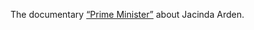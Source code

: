 The documentary ["Prime Minister"](https://youtu.be/brEFCizM9ws?si=-2r0Z4ctPsoMMdRR) about Jacinda Arden. 

[](../images/jacinda.png)